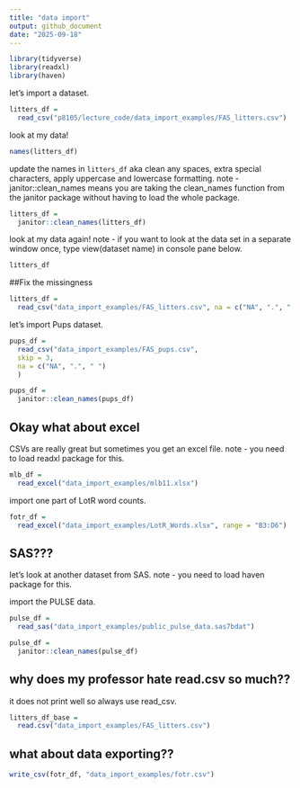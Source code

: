 ```yaml
---
title: "data import"
output: github_document
date: "2025-09-18"
---
```


```r
library(tidyverse)
library(readxl)
library(haven)
```

let's import a dataset.

```r
litters_df = 
  read_csv("p8105/lecture_code/data_import_examples/FAS_litters.csv")
```

look at my data!
```r
names(litters_df)
```

update the names in `litters_df` aka clean any spaces, extra special characters, apply uppercase and lowercase formatting.
note - janitor::clean_names means you are taking the clean_names function from the janitor package without having to load the whole package.
```r
litters_df = 
  janitor::clean_names(litters_df)
```

look at my data again! 
note - if you want to look at the data set in a separate window once, type view(dataset name) in console pane below.
```r
litters_df
```


##Fix the missingness

```r
litters_df = 
  read_csv("data_import_examples/FAS_litters.csv", na = c("NA", ".", " "))
```

let's import Pups dataset.

```r
pups_df = 
  read_csv("data_import_examples/FAS_pups.csv",
  skip = 3,
  na = c("NA", ".", " ")
  )

pups_df = 
  janitor::clean_names(pups_df)
```

## Okay what about excel

CSVs are really great but sometimes you get an excel file.
note - you need to load readxl package for this.

```r
mlb_df = 
  read_excel("data_import_examples/mlb11.xlsx")
```

import one part of LotR word counts.
```r
fotr_df = 
  read_excel("data_import_examples/LotR_Words.xlsx", range = "B3:D6")
```

## SAS???

let's look at another dataset from SAS.
note - you need to load haven package for this.

import the PULSE data.

```r
pulse_df = 
  read_sas("data_import_examples/public_pulse_data.sas7bdat")

pulse_df = 
  janitor::clean_names(pulse_df)
```


## why does my professor hate read.csv so much??

it does not print well so always use read_csv.
```r
litters_df_base = 
  read.csv("data_import_examples/FAS_litters.csv")
```

## what about data exporting??

```r
write_csv(fotr_df, "data_import_examples/fotr.csv")
```

